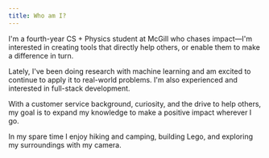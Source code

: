 ```yaml
---
title: Who am I?
---
```


I'm a fourth-year CS + Physics student at McGill who chases impact—I'm interested in creating tools
that directly help others, or enable them to make a difference in turn. 

Lately, I've been doing research 
with machine learning and am excited to continue to apply it to real-world problems. I'm also experienced 
and interested in full-stack development.

With a customer service background, curiosity, and the drive to help others, 
my goal is to expand my knowledge to make a positive impact wherever I go.

In my spare time I enjoy hiking and camping, building Lego, and exploring my surroundings with my camera.
